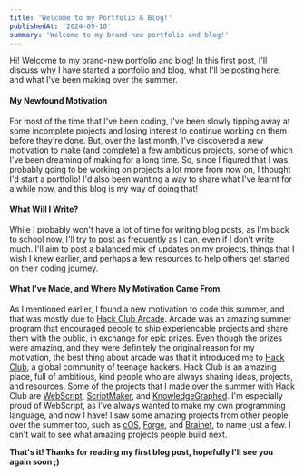 ```yaml
---
title: 'Welcome to my Portfolio & Blog!'
publishedAt: '2024-09-10'
summary: 'Welcome to my brand-new portfolio and blog!'
---
```


Hi! Welcome to my brand-new portfolio and blog! In this first post, I'll discuss why I have started a portfolio and blog, what I'll be posting here, and what I've been making over the summer.

#### My Newfound Motivation

For most of the time that I've been coding, I've been slowly tipping away at some incomplete projects and losing interest to continue working on them before they're done. But, over the last month, I've discovered a new motivation to make (and complete) a few ambitious projects, some of which I've been dreaming of making for a long time. So, since I figured that I was probably going to be working on projects a lot more from now on, I thought I'd start a portfolio! I'd also been wanting a way to share what I've learnt for a while now, and this blog is my way of doing that!&#x20;

#### What Will I Write?

While I probably won't have a lot of time for writing blog posts, as I'm back to school now, I'll try to post as frequently as I can, even if I don't write much. I'll aim to post a balanced mix of updates on my projects, things that I wish I knew earlier, and perhaps a few resources to help others get started on their coding journey.

#### What I've Made, and Where My Motivation Came From

As I mentioned earlier, I found a new motivation to code this summer, and that was mostly due to [Hack Club Arcade](https://hackclub.com/arcade). Arcade was an amazing summer program that encouraged people to ship experiencable projects and share them with the public, in exchange for epic prizes. Even though the prizes were amazing, and they were definitely the original reason for my motivation, the best thing about arcade was that it introduced me to [Hack Club](https://hackclub.com), a global community of teenage hackers. Hack Club is an amazing place, full of ambitious, kind people who are always sharing ideas, projects, and resources. Some of the projects that I made over the summer with Hack Club are [WebScript](), [ScriptMaker](), and [KnowledgeGraphed](https://github.com/cragglesg/knowledgegraphed). I'm especially proud of WebScript, as I've always wanted to make my own programming language, and now I have! I saw some amazing projects from other people over the summer too, such as [cOS](), [Forge](https://github.com/hackclub.forge), and [Brainet](https://github.com/Neurologism/brainet), to name just a few. I can't wait to see what amazing projects people build next.



**That's it! Thanks for reading my first blog post, hopefully I'll see you again soon ;)**

